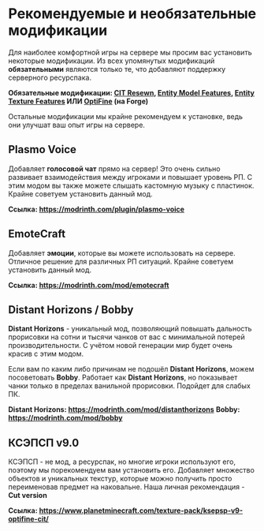 # Рекомендуемые и необязательные модификации

Для наиболее комфортной игры на сервере мы просим вас установить некоторые модификации. Из всех упомянутых модификаций **обязательными** являются только те, что добавляют поддержку серверного ресурспака.

**Обязательные модификации: [CIT Resewn](https://modrinth.com/mod/cit-resewn), [Entity Model Features](https://modrinth.com/mod/entity-model-features), [Entity Texture Features](https://modrinth.com/mod/entitytexturefeatures) ИЛИ [OptiFine](https://optifine.net/downloads) (на Forge)**

Остальные модификации мы крайне рекомендуем к установке, ведь они улучшат ваш опыт игры на сервере.

## Plasmo Voice

Добавляет **голосовой чат** прямо на сервер! Это очень сильно развивает взаимодействия между игроками и повышает уровень РП. С этим модом вы также можете слышать кастомную музыку с пластинок. Крайне советуем установить данный мод.

**Ссылка: https://modrinth.com/plugin/plasmo-voice**

## EmoteCraft

Добавляет **эмоции**, которые вы можете использовать на сервере. Отличное решение для различных РП ситуаций. Крайне советуем установить данный мод.

**Ссылка: https://modrinth.com/mod/emotecraft**

## Distant Horizons / Bobby

**Distant Horizons** - уникальный мод, позволяющий повышать дальность прорисовки на сотни и тысячи чанков от вас с минимальной потерей производительности. С учётом новой генерации мир будет очень красив с этим модом.

Если вам по каким либо причинам не подошёл **Distant Horizons**, можем посоветовать **Bobby**. Работает как **Distant Horizons**, но показывает чанки только в пределах ванильной прорисовки. Подойдет для слабых ПК.

**Distant Horizons: https://modrinth.com/mod/distanthorizons**
**Bobby: https://modrinth.com/mod/bobby**

## КСЭПСП v9.0

КСЭПСП - не мод, а ресурспак, но многие игроки используют его, поэтому мы порекомендуем вам установить его. Добавляет множество объектов и уникальных текстур, которые можно получить просто переименовав предмет на наковальне. Наша личная рекомендация - **Cut version**

**Ссылка: https://www.planetminecraft.com/texture-pack/ksepsp-v9-optifine-cit/**
